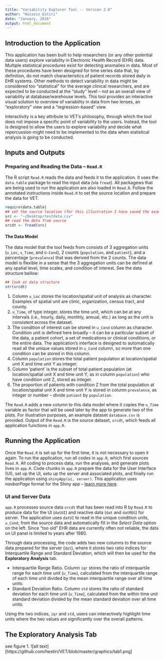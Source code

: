 ```yaml
---
title: "Variability Explorer Tool -- Version 2.0"
author: "Hossein Estiri"
date: "January, 2016"
output: html_document
---
```


## Introduction to the Application

This application has been built to help researchers (or any other potential data users) explore variability in Electronic Health Record (EHR) data. Multiple statistical procedures exist for detecting anomalies in data. Most of these procedures have been designed for time series data that, by definition, do not match characteristics of patient records stored daily in EHR systems. Other methods to detect variability in data might be considered too “statistical” for the average clinical researchers, and are expected to be conducted at the "study" level – not as an overall view of variability at database/warehouse levels. This tool provides an interactive visual solution to overview of variability in data from two lenses, an "exploratory" view and a "regression-based" view. 

Interactivity is a key attribute to VET's philosophy, through which the tool does not impose a specific point of variability to the users. Instead, the tool is designed to allow the users to explore variability and decide what repercussion might need to be implemented to the data when statistical analysis is going to be conducted.


## Inputs and Outputs
### Preparing and Reading the Data -- `Read.R`
The R script `Read.R` reads the data and feeds it to the application. It uses the `data.table` package to read the input data (via `fread`). All packagews that are being used to run the application are also loaded in `Read.R`. Follow the annotated instructions inside `Read.R` to set the source location and prepare the data for VET. 
```r
require(data.table)
## set the source location (for this illustration I have saved the example data on my desktop):
src <- "~/Desktop/testdata.csv"
## read the data from source
srcdt <- fread(src)
```

#### The Data Model
The data model that the tool feeds from consists of 3 aggregation units (`u_Loc`, `u_Time`, and `U-Cond`), 2 counts (`population`, and `patient`), and a percentage (`prevalence`) that was derived from the 2 counts. The data model is flexible in a sense that the 3 aggregation units can be defined at any spatial level, time scales, and condition of interest. See the data structure bellow:
```r
## look at data structure
str(srcdt)
```


1. Column `u_Loc` stores the location/spatial unit of analysis as character. Examples of spatial unit are clinic, organization, census tract, and county. 
2. `u_Time`, of type integer, stores the time unit, which can be at any intervals (i.e., hourly, daily, monthly, annual, etc.) as long as the unit is consistent across the dataset.
3. The condition of interest can be stored in `u_Cond` column as character. Condition unit is defined here broadly – it can be a particular subset of the data, a patient cohort, a set of medications or clinical conditions, or the entire data. The application’s interface is designed to automatically read all the unique values stored in `u_Cond` column, so more than one condition can be stored in this column.
4. Column `population` stores the total patient population at location/spatial unit X and time unit Y as integer. 
5. Column ‘patient’ is the subset of total patient population (at location/spatial unit X and time unit Y, as in column `population`) who have condition unit Z, stored as integer. 
6. The proportion of patients with condition Z from the total population at location/spatial unit X and time unit Y is stored in column `prevalence`, as integer or number – divide `patient` by `population`.
 

The `Read.R` adds a new column to this data model where it copies the `u_Time` variable as factor that will be used later by the app to generate two of the plots. For illustration purposes, an example dataset `database.csv` is provided. Output of the `Read.R` is the source dataset, `srcdt`, which feeds all application functions in `app.R`. 

## Running the Application
Once the `Read.R` is set up for the first time, it is not necessary to open it again. To run the application, run all codes in `app.R`, which first sources `Read.R`. All coding to process data, run the analyses, and generate plots lives in `app.R`. Code chunks in `app.R` prepare the data for the User Interface (UI), set up the UI, setu up the server and associated plots, and finally run the application using `shinyApp(ui, server)`. This application uses *navbarPage* format for the Shiny app -- [learn more here][link1]. 

### UI and Server Data
`app.R` processes source data `srcdt` that has been read into R by `Read.R` to produce data for the UI (`datUI`) and reactive data (`dat` and `datREG`) for server. The application uses `datUI` to read in the unique condition units, `u_Cond`, from the source data and automatically fill in the *Select Data* option on the left. Since "too old" EHR data are currently often not reliable, the data on UI panel is limited to years after 1980.

Through data processing, the code adds two new columns to the source data prepared for the server (`dat`), where it stores two ratio indices for Interquartile Range and Standard Deviation, which will then be used for the **Exploratory Analysis** tab.

* Interquartile Range Ratio. Column `iqr` stores the ratio of interquartile range for each time unit (`u_Time`), calculated from the interquartile range of each time unit divided by the mean interquartile range over all time units.
* Standard Deviation Ratio. Column `std` stores the ratio of standard deviation for each time unit (`u_Time`), calculated from the within time unit standard deviation divided by the mean standard deviation over all time units.

Using the two indices, `iqr` and `std`, users can interactively highlight time units where the two values are significantly over the overall patterns.

## The Exploratory Analysis Tab

see figure 1.
![alt text] [https://github.com/hestiri/VET/blob/master/graphics/tab1.png]
  
  
  
  



[link1]: http://shiny.rstudio.com/reference/shiny/latest/navbarPage.html "learn about navbarPage"

